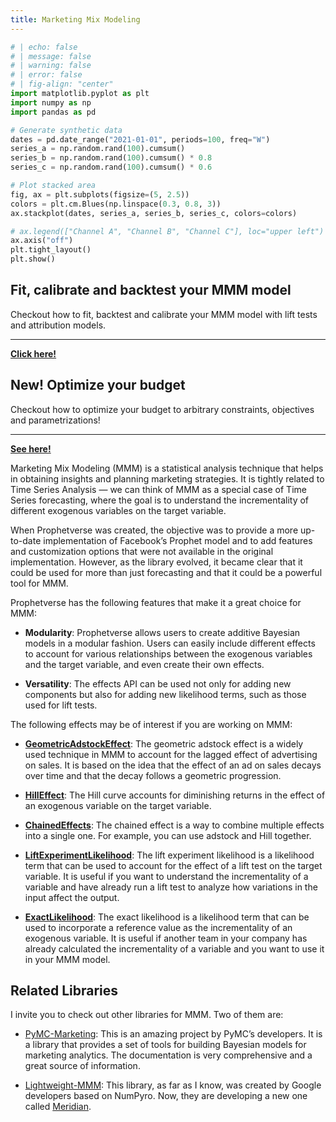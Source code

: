```yaml
---
title: Marketing Mix Modeling
---
```



```python
# | echo: false
# | message: false
# | warning: false
# | error: false
# | fig-align: "center"
import matplotlib.pyplot as plt
import numpy as np
import pandas as pd

# Generate synthetic data
dates = pd.date_range("2021-01-01", periods=100, freq="W")
series_a = np.random.rand(100).cumsum()
series_b = np.random.rand(100).cumsum() * 0.8
series_c = np.random.rand(100).cumsum() * 0.6

# Plot stacked area
fig, ax = plt.subplots(figsize=(5, 2.5))
colors = plt.cm.Blues(np.linspace(0.3, 0.8, 3))
ax.stackplot(dates, series_a, series_b, series_c, colors=colors)

# ax.legend(["Channel A", "Channel B", "Channel C"], loc="upper left")
ax.axis("off")
plt.tight_layout()
plt.show()
```


::::: {.grid}

:::: {.g-col-6}

::: {.callout-note appearance="simple"}
## Fit, calibrate and backtest your MMM model

Checkout how to fit, backtest and calibrate your MMM model with lift tests and attribution models.

---
  
[**Click here!**](/mmm/fitting_and_calibration.qmd)

:::
    
::::

:::: {.g-col-6}

::: {.callout-tip appearance="simple"}

## New! Optimize your budget


Checkout how to optimize your budget to arbitrary constraints, objectives and parametrizations!

---

[**See here!**](/mmm/budget_allocation.qmd)

:::

::::

:::::

Marketing Mix Modeling (MMM) is a statistical analysis technique that helps in obtaining insights and planning marketing strategies. It is tightly related to Time Series Analysis — we can think of MMM as a special case of Time Series forecasting, where the goal is to understand the incrementality of different exogenous variables on the target variable.

When Prophetverse was created, the objective was to provide a more up-to-date implementation of Facebook's Prophet model and to add features and customization options that were not available in the original implementation. However, as the library evolved, it became clear that it could be used for more than just forecasting and that it could be a powerful tool for MMM.

Prophetverse has the following features that make it a great choice for MMM:

* __Modularity__: Prophetverse allows users to create additive Bayesian models in a modular fashion. Users can easily include different effects to account for various relationships between the exogenous variables and the target variable, and even create their own effects.

* __Versatility__: The effects API can be used not only for adding new components but also for adding new likelihood terms, such as those used for lift tests.

The following effects may be of interest if you are working on MMM:

* [**GeometricAdstockEffect**](/reference/GeometricAdstockEffect.qmd): The geometric adstock effect is a widely used technique in MMM to account for the lagged effect of advertising on sales. It is based on the idea that the effect of an ad on sales decays over time and that the decay follows a geometric progression.

* [**HillEffect**](/reference/HillEffect.qmd): The Hill curve accounts for diminishing returns in the effect of an exogenous variable on the target variable.

* [**ChainedEffects**](/reference/ChainedEffects.qmd): The chained effect is a way to combine multiple effects into a single one. For example, you can use adstock and Hill together.

* [**LiftExperimentLikelihood**](/reference/LiftExperimentLikelihood.qmd): The lift experiment likelihood is a likelihood term that can be used to account for the effect of a lift test on the target variable. It is useful if you want to understand the incrementality of a variable and have already run a lift test to analyze how variations in the input affect the output.

* [**ExactLikelihood**](/reference/ExactLikelihood.qmd): The exact likelihood is a likelihood term that can be used to incorporate a reference value as the incrementality of an exogenous variable. It is useful if another team in your company has already calculated the incrementality of a variable and you want to use it in your MMM model.

## Related Libraries

I invite you to check out other libraries for MMM. Two of them are:

* [PyMC-Marketing](https://www.pymc-marketing.io/en/stable/index.html): This is an amazing project by PyMC's developers. It is a library that provides a set of tools for building Bayesian models for marketing analytics. The documentation is very comprehensive and a great source of information.

* [Lightweight-MMM](https://lightweight-mmm.readthedocs.io/en/latest/index.html): This library, as far as I know, was created by Google developers based on NumPyro. Now, they are developing a new one called [Meridian](https://developers.google.com/meridian?hl=fr).

